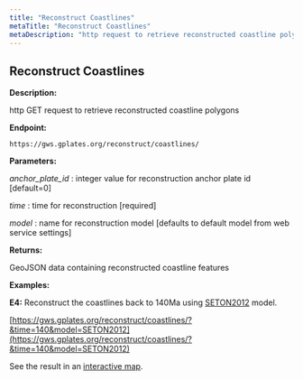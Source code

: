 ```yaml
---
title: "Reconstruct Coastlines"
metaTitle: "Reconstruct Coastlines"
metaDescription: "http request to retrieve reconstructed coastline polygons"
---
```


## Reconstruct Coastlines

**Description:**

http GET request to retrieve reconstructed coastline polygons

**Endpoint:**
    
    https://gws.gplates.org/reconstruct/coastlines/
    
**Parameters:**

*anchor_plate_id* : integer value for reconstruction anchor plate id [default=0]

*time* : time for reconstruction [required]

*model* : name for reconstruction model [defaults to default model from web service settings]

**Returns:**

GeoJSON data containing reconstructed coastline features

**Examples:**

**E4:** Reconstruct the coastlines back to 140Ma using [SETON2012](https://github.com/GPlates/gplates_web_service_doc/wiki/Reconstruction-Models#seton2012) model.

[https://gws.gplates.org/reconstruct/coastlines/?&time=140&model=SETON2012](https://gws.gplates.org/reconstruct/coastlines/?&time=140&model=SETON2012)

See the result in an [interactive map](https://portal.gplates.org/service/d3_demo/).